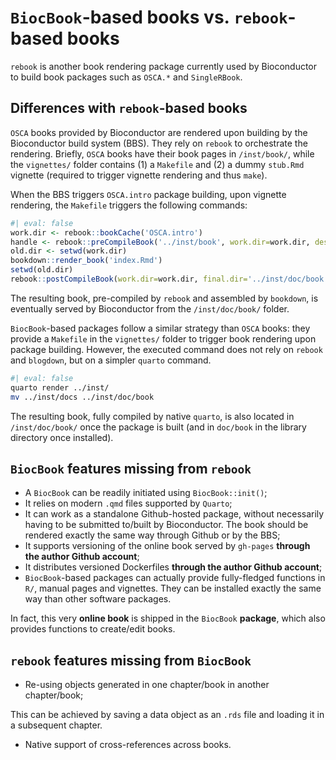 # `BiocBook`-based books vs. `rebook`-based books

`rebook` is another book rendering package currently used by Bioconductor 
to build book packages such as `OSCA.*` and `SingleRBook`. 

## Differences with `rebook`-based books

`OSCA` books provided by Bioconductor are rendered upon building by the Bioconductor build system (BBS). 
They rely on `rebook` to orchestrate the rendering. Briefly, `OSCA` books have their book pages in 
`/inst/book/`, while the `vignettes/` folder contains (1) a `Makefile` and (2) 
a dummy `stub.Rmd` vignette (required to trigger vignette rendering and thus `make`). 

When the BBS triggers `OSCA.intro` package building, upon vignette rendering, 
the `Makefile` triggers the following commands:

```R
#| eval: false 
work.dir <- rebook::bookCache('OSCA.intro')
handle <- rebook::preCompileBook('../inst/book', work.dir=work.dir, desc='../DESCRIPTION')
old.dir <- setwd(work.dir)
bookdown::render_book('index.Rmd')
setwd(old.dir)
rebook::postCompileBook(work.dir=work.dir, final.dir='../inst/doc/book', handle=handle)
```

The resulting book, pre-compiled by `rebook` and assembled by `bookdown`, is eventually served by Bioconductor from the `/inst/doc/book/` folder. 

`BiocBook`-based packages follow a similar strategy than `OSCA` books: they 
provide a `Makefile` in the `vignettes/` folder to trigger book rendering upon package building. 
However, the executed command does not rely on `rebook` and `blogdown`, but on 
a simpler `quarto` command. 

```sh
#| eval: false 
quarto render ../inst/
mv ../inst/docs ../inst/doc/book
```

The resulting book, fully compiled by native `quarto`, is also located in `/inst/doc/book/` once the package is built (and in `doc/book` in the library directory once installed).

## `BiocBook` features missing from `rebook`

- A `BiocBook` can be readily initiated using `BiocBook::init()`;
- It relies on modern `.qmd` files supported by `Quarto`;
- It can work as a standalone Github-hosted package, without necessarily having to be submitted to/built by Bioconductor. The book should be rendered exactly the same way through Github or by the BBS;
- It supports versioning of the online book served by `gh-pages` **through the author Github account**;
- It distributes versioned Dockerfiles **through the author Github account**;
- `BiocBook`-based packages can actually provide fully-fledged functions in `R/`, manual pages and vignettes. They can be installed exactly the same way than other software packages. 

::: {.callout-tip icon='true'}

In fact, this very **online book** is shipped in the `BiocBook` **package**,
which also provides functions to create/edit books. 

:::

## `rebook` features missing from `BiocBook`

- Re-using objects generated in one chapter/book in another chapter/book;

::: {.callout-tip icon='true'}
This can be achieved by saving a data object as an `.rds` file and loading 
it in a subsequent chapter. 
:::

- Native support of cross-references across books.

